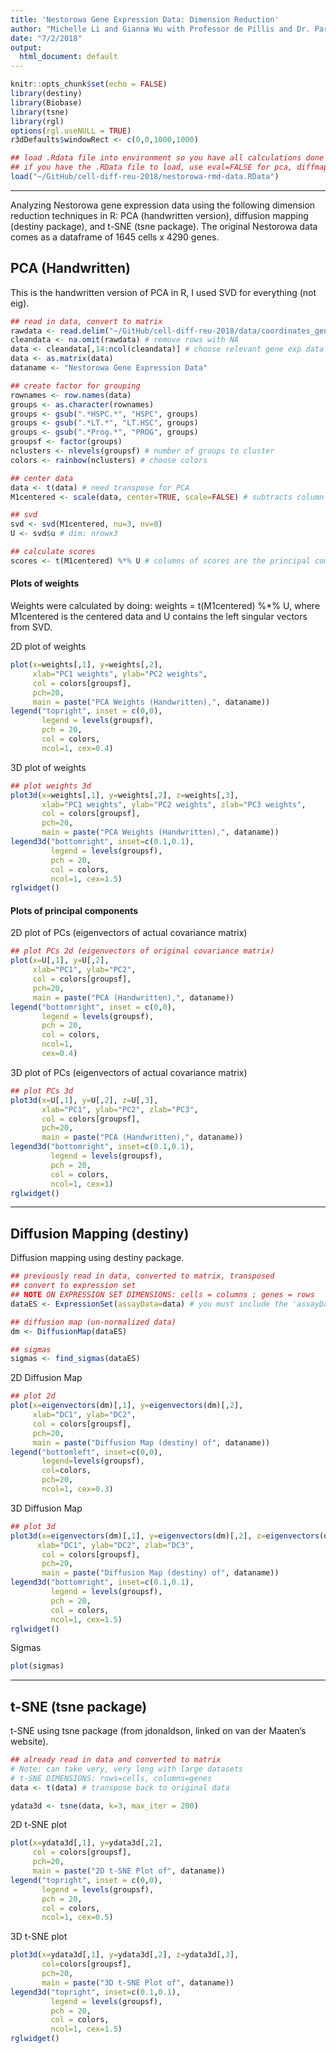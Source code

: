 ```yaml
---
title: 'Nestorowa Gene Expression Data: Dimension Reduction'
author: "Michelle Li and Gianna Wu with Professor de Pillis and Dr. Park"
date: "7/2/2018"
output:
  html_document: default
---
```


```r
knitr::opts_chunk$set(echo = FALSE)
library(destiny)
library(Biobase)
library(tsne)
library(rgl)
options(rgl.useNULL = TRUE)
r3dDefaults$windowRect <- c(0,0,1000,1000)
```

```r
## load .Rdata file into environment so you have all calculations done
## if you have the .RData file to load, use eval=FALSE for pca, diffmap, tsne
load("~/GitHub/cell-diff-reu-2018/nestorowa-rmd-data.RData")
```
----

Analyzing Nestorowa gene expression data using the following dimension reduction techniques in R: PCA (handwritten version), diffusion mapping (destiny package), and t-SNE (tsne package). The original Nestorowa data comes as a dataframe of 1645 cells x 4290 genes.  


## PCA (Handwritten)

This is the handwritten version of PCA in R, I used SVD for everything (not eig).

```r
## read in data, convert to matrix
rawdata <- read.delim("~/GitHub/cell-diff-reu-2018/data/coordinates_gene_counts_flow_cytometry.txt", row.names=1)
cleandata <- na.omit(rawdata) # remove rows with NA
data <- cleandata[,14:ncol(cleandata)] # choose relevant gene exp data
data <- as.matrix(data)
dataname <- "Nestorowa Gene Expression Data"

## create factor for grouping
rownames <- row.names(data)
groups <- as.character(rownames)
groups <- gsub(".*HSPC.*", "HSPC", groups)
groups <- gsub(".*LT.*", "LT.HSC", groups)
groups <- gsub(".*Prog.*", "PROG", groups)
groupsf <- factor(groups)
nclusters <- nlevels(groupsf) # number of groups to cluster
colors <- rainbow(nclusters) # choose colors

## center data
data <- t(data) # need transpose for PCA
M1centered <- scale(data, center=TRUE, scale=FALSE) # subtracts column means from each column

## svd
svd <- svd(M1centered, nu=3, nv=0)
U <- svd$u # dim: nrowx3

## calculate scores
scores <- t(M1centered) %*% U # columns of scores are the principal components, dim: ncolx3
```

#### Plots of weights
Weights were calculated by doing: weights = t(M1centered) %*% U, where M1centered is the centered data and U contains the left singular vectors from SVD.  

2D plot of weights  
```r
plot(x=weights[,1], y=weights[,2], 
     xlab="PC1 weights", ylab="PC2 weights", 
     col = colors[groupsf], 
     pch=20, 
     main = paste("PCA Weights (Handwritten),", dataname))
legend("topright", inset = c(0,0), 
       legend = levels(groupsf), 
       pch = 20, 
       col = colors, 
       ncol=1, cex=0.4)
```

3D plot of weights  
```r
## plot weights 3d
plot3d(x=weights[,1], y=weights[,2], z=weights[,3], 
       xlab="PC1 weights", ylab="PC2 weights", zlab="PC3 weights", 
       col = colors[groupsf], 
       pch=20, 
       main = paste("PCA Weights (Handwritten),", dataname))
legend3d("bottomright", inset=c(0.1,0.1),
         legend = levels(groupsf),
         pch = 20, 
         col = colors, 
         ncol=1, cex=1.5)
rglwidget()
```

#### Plots of principal components
2D plot of PCs (eigenvectors of actual covariance matrix)  
```r
## plot PCs 2d (eigenvectors of original covariance matrix)
plot(x=U[,1], y=U[,2], 
     xlab="PC1", ylab="PC2", 
     col = colors[groupsf], 
     pch=20, 
     main = paste("PCA (Handwritten),", dataname))
legend("bottomright", inset = c(0,0), 
       legend = levels(groupsf), 
       pch = 20, 
       col = colors, 
       ncol=1, 
       cex=0.4)
```

3D plot of PCs (eigenvectors of actual covariance matrix)  
```r
## plot PCs 3d
plot3d(x=U[,1], y=U[,2], z=U[,3], 
       xlab="PC1", ylab="PC2", zlab="PC3", 
       col = colors[groupsf], 
       pch=20, 
       main = paste("PCA (Handwritten),", dataname))
legend3d("bottomright", inset=c(0.1,0.1), 
         legend = levels(groupsf), 
         pch = 20, 
         col = colors, 
         ncol=1, cex=1)
rglwidget()
```

----

## Diffusion Mapping (destiny)

Diffusion mapping using destiny package.  
```r
## previously read in data, converted to matrix, transposed 
## convert to expression set
## NOTE ON EXPRESSION SET DIMENSIONS: cells = columns ; genes = rows
dataES <- ExpressionSet(assayData=data) # you must include the 'assayData=' for this to come out correctly

## diffusion map (un-normalized data)
dm <- DiffusionMap(dataES)

## sigmas
sigmas <- find_sigmas(dataES) 
```

2D Diffusion Map  
```r
## plot 2d
plot(x=eigenvectors(dm)[,1], y=eigenvectors(dm)[,2],
     xlab="DC1", ylab="DC2",
     col = colors[groupsf],
     pch=20, 
     main = paste("Diffusion Map (destiny) of", dataname))
legend("bottomleft", inset=c(0,0), 
       legend=levels(groupsf), 
       col=colors, 
       pch=20, 
       ncol=1, cex=0.3) 
```

3D Diffusion Map  
```r
## plot 3d
plot3d(x=eigenvectors(dm)[,1], y=eigenvectors(dm)[,2], z=eigenvectors(dm)[,3],
      xlab="DC1", ylab="DC2", zlab="DC3",
       col = colors[groupsf],
       pch=20, 
       main = paste("Diffusion Map (destiny) of", dataname))
legend3d("bottomright", inset=c(0.1,0.1),
         legend = levels(groupsf),
         pch = 20, 
         col = colors, 
         ncol=1, cex=1.5)
rglwidget()
```

Sigmas  
```r
plot(sigmas)
```

----

## t-SNE (tsne package)

t-SNE using tsne package (from jdonaldson, linked on van der Maaten's website).

```r
## already read in data and converted to matrix
# Note: can take very, very long with large datasets
# t-SNE DIMENSIONS: rows=cells, columns=genes
data <- t(data) # transpose back to original data

ydata3d <- tsne(data, k=3, max_iter = 200)
```

2D t-SNE plot  
```r
plot(x=ydata3d[,1], y=ydata3d[,2], 
     col = colors[groupsf], 
     pch=20,
     main = paste("2D t-SNE Plot of", dataname)) 
legend("topright", inset = c(0,0), 
       legend = levels(groupsf), 
       pch = 20, 
       col = colors, 
       ncol=1, cex=0.5) 
```

3D t-SNE plot  
```r
plot3d(x=ydata3d[,1], y=ydata3d[,2], z=ydata3d[,3],  
       col=colors[groupsf], 
       pch=20,
       main = paste("3D t-SNE Plot of", dataname))
legend3d("topright", inset=c(0.1,0.1),
         legend = levels(groupsf),  
         pch = 20, 
         col = colors, 
         ncol=1, cex=1.5)
rglwidget()
```

